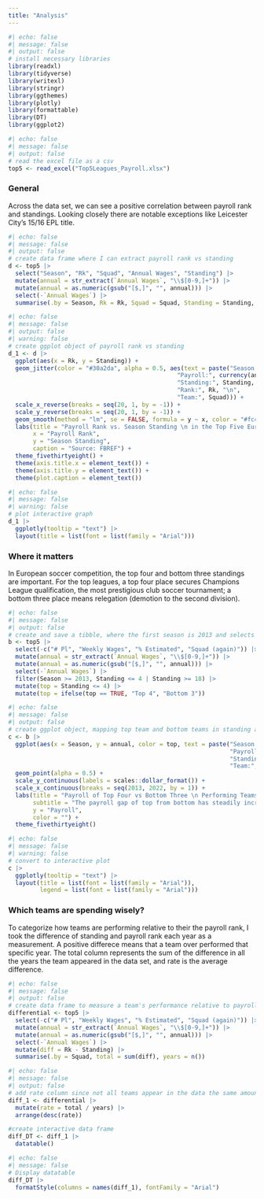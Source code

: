 ```yaml
---
title: "Analysis"
---
```


```r
#| echo: false
#| message: false
#| output: false
# install necessary libraries
library(readxl)
library(tidyverse)
library(writexl)
library(stringr)
library(ggthemes)
library(plotly)
library(formattable)
library(DT)
library(ggplot2)
```

```r
#| echo: false
#| message: false
#| output: false
# read the excel file as a csv
top5 <- read_excel("Top5Leagues_Payroll.xlsx")
```

### General 
Across the data set, we can see a positive correlation between payroll rank and standings. Looking closely there are notable exceptions like Leicester City's 15/16 EPL title.

```r
#| echo: false
#| message: false
#| output: false
# create data frame where I can extract payroll rank vs standing 
d <- top5 |>
  select("Season", "Rk", "Squad", "Annual Wages", "Standing") |>
  mutate(annual = str_extract(`Annual Wages`, "\\$[0-9,]+")) |>
  mutate(annual = as.numeric(gsub("[$,]", "", annual))) |>
  select(-`Annual Wages`) |>
  summarise(.by = Season, Rk = Rk, Squad = Squad, Standing = Standing, annual = annual, percent = annual/sum(annual))
```

```r
#| echo: false
#| message: false
#| output: false
#| warning: false
# create ggplot object of payroll rank vs standing
d_1 <- d |>
  ggplot(aes(x = Rk, y = Standing)) +
  geom_jitter(color = "#30a2da", alpha = 0.5, aes(text = paste("Season:", Season, "\n", 
                                                "Payroll:", currency(annual), "\n",
                                                "Standing:", Standing, "\n",
                                                "Rank:", Rk, "\n",
                                                "Team:", Squad))) +
  scale_x_reverse(breaks = seq(20, 1, by = -1)) +
  scale_y_reverse(breaks = seq(20, 1, by = -1)) +
  geom_smooth(method = "lm", se = FALSE, formula = y ~ x, color = "#fc4f30") +
  labs(title = "Payroll Rank vs. Season Standing \n in the Top Five European Leagues",
       x = "Payroll Rank",
       y = "Season Standing",
       caption = "Source: FBREF") +
  theme_fivethirtyeight() +
  theme(axis.title.x = element_text()) +
  theme(axis.title.y = element_text()) +
  theme(plot.caption = element_text())
```

```r
#| echo: false
#| message: false
#| warning: false
# plot interactive graph
d_1 |>
  ggplotly(tooltip = "text") |>
  layout(title = list(font = list(family = "Arial")))
```

### Where it matters
In European soccer competition, the top four and bottom three standings are important. For the top leagues, a top four place secures Champions League qualification, the most prestigious club soccer tournament; a bottom three place means relegation (demotion to the second division). 

```r
#| echo: false
#| message: false
#| output: false
# create and save a tibble, where the first season is 2013 and selects teams of the top four and bottom three (top four usually Champions League qualification, bottom three relegationn)
b <- top5 |>
  select(-c("# Pl", "Weekly Wages", "% Estimated", "Squad (again)")) |>
  mutate(annual = str_extract(`Annual Wages`, "\\$[0-9,]+")) |>
  mutate(annual = as.numeric(gsub("[$,]", "", annual))) |>
  select(-`Annual Wages`) |>
  filter(Season >= 2013, Standing <= 4 | Standing >= 18) |>
  mutate(top = Standing <= 4) |>
  mutate(top = ifelse(top == TRUE, "Top 4", "Bottom 3")) 
```

```r
#| echo: false
#| message: false
#| output: false
# create ggplot object, mapping top team and bottom teams in standing and their payrolls
c <- b |>
  ggplot(aes(x = Season, y = annual, color = top, text = paste("Season:", Season, "\n", 
                                                               "Payroll:", currency(annual), "\n",
                                                               "Standing:", Standing, "\n",
                                                               "Team:", Squad))) +
  geom_point(alpha = 0.5) +
  scale_y_continuous(labels = scales::dollar_format()) +
  scale_x_continuous(breaks = seq(2013, 2022, by = 1)) +
  labs(title = "Payroll of Top Four vs Bottom Three \n Performing Teams",
       subtitle = "The payroll gap of top from bottom has steadily increased",
       y = "Payroll",
       color = "") +
  theme_fivethirtyeight()
```

```r
#| echo: false
#| message: false
#| warning: false
# convert to interactive plot
c |>
  ggplotly(tooltip = "text") |>
  layout(title = list(font = list(family = "Arial")),
         legend = list(font = list(family = "Arial")))
```

### Which teams are spending wisely?
To categorize how teams are performing relative to their the payroll rank, I took the difference of standing and payroll rank each year as a measurement. A positive differece means that a team over performed that specific year. The total column represents the sum of the difference in all the years the team appeared in the data set, and rate is the average difference.

```r
#| echo: false
#| message: false
#| output: false
# create data frame to measure a team's performance relative to payroll rank, diff is difference between payroll rank and standing (+ is good)
differential <- top5 |>
  select(-c("# Pl", "Weekly Wages", "% Estimated", "Squad (again)")) |>
  mutate(annual = str_extract(`Annual Wages`, "\\$[0-9,]+")) |>
  mutate(annual = as.numeric(gsub("[$,]", "", annual))) |>
  select(-`Annual Wages`) |>
  mutate(diff = Rk - Standing) |>
  summarise(.by = Squad, total = sum(diff), years = n()) 
```


```r
#| echo: false
#| message: false
#| output: false
# add rate column since not all teams appear in the data the same amount of times
diff_1 <- differential |>
  mutate(rate = total / years) |>
  arrange(desc(rate)) 

#create interactive data frame
diff_DT <- diff_1 |>
  datatable()
```

```r
#| echo: false
#| message: false
# Display datatable
diff_DT |>
  formatStyle(columns = names(diff_1), fontFamily = "Arial")
```

